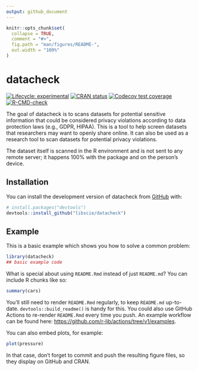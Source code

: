 ```yaml
---
output: github_document
---
```


<!-- README.md is generated from README.Rmd. Please edit that file -->

```r
knitr::opts_chunk$set(
  collapse = TRUE,
  comment = "#>",
  fig.path = "man/figures/README-",
  out.width = "100%"
)
```

# datacheck

<!-- badges: start -->
[![Lifecycle: experimental](https://img.shields.io/badge/lifecycle-experimental-orange.svg)](https://lifecycle.r-lib.org/articles/stages.html#experimental)
[![CRAN status](https://www.r-pkg.org/badges/version/datacheck)](https://CRAN.R-project.org/package=datacheck)
[![Codecov test coverage](https://codecov.io/gh/libscie/datacheck/branch/main/graph/badge.svg)](https://app.codecov.io/gh/libscie/datacheck?branch=main)
[![R-CMD-check](https://github.com/libscie/datacheck/actions/workflows/R-CMD-check.yaml/badge.svg)](https://github.com/libscie/datacheck/actions/workflows/R-CMD-check.yaml)
<!-- badges: end -->

The goal of datacheck is to scans datasets for potential sensitive information that could be considered privacy violations according to data protection laws (e.g., GDPR, HIPAA). This is a tool to help screen datasets that researchers may want to openly share online. It can also be used as a research tool to scan datasets for potential privacy violations. 

The dataset itself is scanned in the R environment and is not sent to  any remote server; it happens 100% with the package and on the person's device.


## Installation

You can install the development version of datacheck from [GitHub](https://github.com/) with:

``` r
# install.packages("devtools")
devtools::install_github("libscie/datacheck")
```

## Example

This is a basic example which shows you how to solve a common problem:

```r
library(datacheck)
## basic example code
```

What is special about using `README.Rmd` instead of just `README.md`? You can include R chunks like so:

```r
summary(cars)
```

You'll still need to render `README.Rmd` regularly, to keep `README.md` up-to-date. `devtools::build_readme()` is handy for this. You could also use GitHub Actions to re-render `README.Rmd` every time you push. An example workflow can be found here: <https://github.com/r-lib/actions/tree/v1/examples>.

You can also embed plots, for example:

```r
plot(pressure)
```

In that case, don't forget to commit and push the resulting figure files, so they display on GitHub and CRAN.
